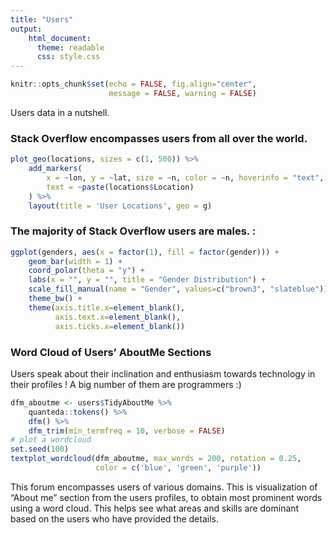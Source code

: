 ```yaml
---
title: "Users"
output: 
    html_document:
      theme: readable
      css: style.css
---
```


```r
knitr::opts_chunk$set(echo = FALSE, fig.align="center",
                      message = FALSE, warning = FALSE)
```

Users data in a nutshell.


### **Stack Overflow encompasses users from all over the world.**

```r
plot_geo(locations, sizes = c(1, 500)) %>%
    add_markers(
        x = ~lon, y = ~lat, size = ~n, color = ~n, hoverinfo = "text",
        text = ~paste(locations$Location)
    ) %>%
    layout(title = 'User Locations', geo = g)

```


### **The majority of Stack Overflow users are males.** :

```r
ggplot(genders, aes(x = factor(1), fill = factor(gender))) +
    geom_bar(width = 1) +
    coord_polar(theta = "y") +
    labs(x = "", y = "", title = "Gender Distribution") +
    scale_fill_manual(name = "Gender", values=c("brown3", "slateblue")) +
    theme_bw() +
    theme(axis.title.x=element_blank(),
          axis.text.x=element_blank(),
          axis.ticks.x=element_blank())
```



### **Word Cloud of Users' AboutMe Sections** 
Users speak about their inclination and enthusiasm towards technology in their profiles !
A big number of them are programmers :)
```r
dfm_aboutme <- users$TidyAboutMe %>%
    quanteda::tokens() %>%
    dfm() %>%
    dfm_trim(min_termfreq = 10, verbose = FALSE)
# plot a wordcloud
set.seed(100)
textplot_wordcloud(dfm_aboutme, max_words = 200, rotation = 0.25,
                   color = c('blue', 'green', 'purple'))
```

This forum encompasses users of various domains. This is visualization of  "About me" section from the users profiles, to obtain most prominent words using a word cloud. This helps see what areas and skills are dominant based on the users who have provided the details.



